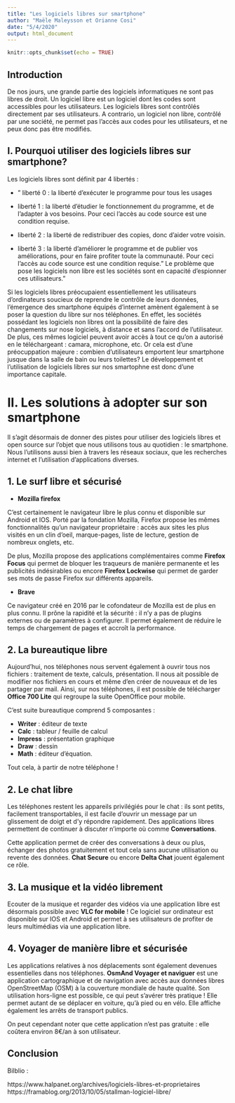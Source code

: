 ```yaml
---
title: "Les logiciels libres sur smartphone"
author: "Maële Maleysson et Orianne Cosi"
date: "5/4/2020"
output: html_document
---
```


```r
knitr::opts_chunk$set(echo = TRUE)
```

## Introduction
De nos jours, une grande partie des logiciels informatiques ne sont pas libres de droit. Un logiciel libre est un logiciel dont les codes sont accessibles pour les utilisateurs. Les logiciels libres sont contrôlés directement par ses utilisateurs. A contrario, un logiciel non libre, contrôlé par une société, ne permet pas l'accès aux codes pour les utilisateurs, et ne peux donc pas être modifiés. 

## I. Pourquoi utiliser des logiciels libres sur smartphone?
Les logiciels libres sont définit par 4 libertés : 

 - " liberté 0 : la liberté d'exécuter le programme pour tous les usages

 - liberté 1 : la liberté d'étudier le fonctionnement du programme, et de l'adapter à vos besoins. Pour ceci l'accès au code source est une condition requise.
- liberté 2 : la liberté de redistribuer des copies, donc d'aider votre voisin.
- liberté 3 : la liberté d'améliorer le programme et de publier vos améliorations, pour en faire profiter toute la communauté. Pour ceci l'accès au code source est une condition requise."
Le problème que pose les logiciels non libre est les sociétés sont en capacité d'espionner ces utilisateurs."

Si les logiciels libres préocupaient essentiellement les utilisateurs d'ordinateurs soucieux de reprendre le contrôle de leurs données, l'émergence des smartphone équipés d'internet amènent également à se poser la question du libre sur nos téléphones. En effet, les sociétés possédant les logiciels non libres ont la possibilité de faire des changements sur nose logiciels, à distance et sans l'accord de l'utilisateur. De plus, ces mêmes logiciel peuvent avoir accès à tout ce qu'on a autorisé en le téléchargeant : camara, microphone, etc. Or cela est d'une préocuppation majeure : combien d'utilisateurs emportent leur smartphone jusque dans la salle de bain ou leurs toilettes? Le développement et l'utilisation de logiciels libres sur nos smartophne est donc d'une importance capitale.

# II. Les solutions à adopter sur son smartphone

  Il s'agit désormais de donner des pistes pour utiliser des logiciels libres et open source sur l'objet que nous utilisons tous au quotidien : le smartphone. 
Nous l'utilisons aussi bien à travers les réseaux sociaux, que les recherches internet et l'utilisation d'applications diverses.

## 1. Le surf libre et sécurisé

* **Mozilla firefox**

C'est certainement le navigateur libre le plus connu et disponible sur Android et IOS. 
Porté par la fondation Mozilla, Firefox propose les mêmes fonctionnalités qu'un navigateur propriétaire : accès aux sites les plus visités en un clin d'oeil, marque-pages, liste de lecture, gestion de nombreux onglets, etc. 

De plus, Mozilla propose des applications complémentaires comme **Firefox Focus** qui permet de bloquer les traqueurs de manière permanente et les publicités indésirables ou encore **Firefox Lockwise** qui permet de garder ses mots de passe Firefox sur différents appareils.


* **Brave**

Ce navigateur créé en 2016 par le cofondateur de Mozilla est de plus en plus connu. Il prône la rapidité et la sécurité : il n'y a pas de plugins externes ou de paramètres à configurer. Il permet également de réduire le temps de chargement de pages et accroît la performance. 


## 2. La bureautique libre

  Aujourd'hui, nos téléphones nous servent également à ouvrir tous nos fichiers : traitement de texte, calculs, présentation. Il nous ait possible de modifier nos fichiers en cours et même d'en créer de nouveaux et de les partager par mail.
  Ainsi, sur nos téléphones, il est possible de télécharger **Office 700 Lite** qui regroupe la suite OpenOffice pour mobile. 
  
  C'est suite bureautique comprend 5 composantes :

  * **Writer** : éditeur de texte
  * **Calc** : tableur / feuille de calcul
  * **Impress** : présentation graphique
  * **Draw** : dessin
  * **Math** : éditeur d'équation.


  Tout cela, à partir de notre téléphone ! 


## 2. Le chat libre

  Les téléphones restent les appareils privilégiés pour le chat : ils sont petits, facilement transportables, il est facile d'ouvrir un message par un glissement de doigt et d'y répondre rapidement. Des applications libres permettent de continuer à discuter n'importe où comme **Conversations**.
  
  Cette application permet de créer des conversations à deux ou plus, échanger des photos gratuitement et tout cela sans aucune utilisation ou revente des données. **Chat Secure** ou encore **Delta Chat** jouent également ce rôle.

## 3. La musique et la vidéo librement

  Ecouter de la musique et regarder des vidéos via une application libre est désormais possible avec **VLC for mobile** ! Ce logiciel sur ordinateur est disponible sur IOS et Android et permet à ses utilisateurs de profiter de leurs multimédias via une application libre. 


## 4. Voyager de manière libre et sécurisée

  Les applications relatives à nos déplacements sont également devenues essentielles dans nos téléphones. **OsmAnd Voyager et naviguer** est une application cartographique et de navigation avec accès aux données libres OpenStreetMap (OSM) à la couverture mondiale de haute qualité. 
  Son utilisation hors-ligne est possible, ce qui peut s'avérer très pratique ! Elle permet autant de se déplacer en voiture, qu'à pied ou en vélo. Elle affiche également les arrêts de transport publics. 

On peut cependant noter que cette application n'est pas gratuite : elle coûtera environ 8€/an à son utilisateur.


## Conclusion

Bilblio :

https://www.halpanet.org/archives/logiciels-libres-et-proprietaires
https://framablog.org/2013/10/05/stallman-logiciel-libre/